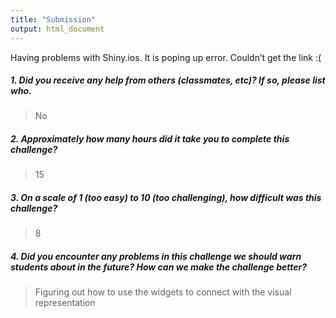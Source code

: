 ```yaml
---
title: "Submission"
output: html_document
---
```

Having problems with Shiny.ios. It is poping up error. Couldn't get the link :( 

##### 1. Did you receive any help from others (classmates, etc)? If so, please list who.

> No

##### 2. Approximately how many hours did it take you to complete this challenge?

> 15

##### 3. On a scale of 1 (too easy) to 10 (too challenging), how difficult was this challenge?

> 8

##### 4. Did you encounter any problems in this challenge we should warn students about in the future? How can we make the challenge better?

> Figuring out how to use the widgets to connect with the visual representation


